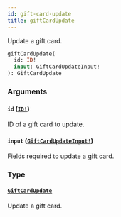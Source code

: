 ```yaml
---
id: gift-card-update
title: giftCardUpdate
---
```


Update a gift card.

```graphql
giftCardUpdate(
  id: ID!
  input: GiftCardUpdateInput!
): GiftCardUpdate

```

### Arguments

#### `id` ([`ID!`](/api-reference/scalars/id.mdx))

ID of a gift card to update.

#### `input` ([`GiftCardUpdateInput!`](/api-reference/inputs/gift-card-update-input.mdx))

Fields required to update a gift card.

### Type

#### [`GiftCardUpdate`](/api-reference/objects/gift-card-update.mdx)

Update a gift card.
